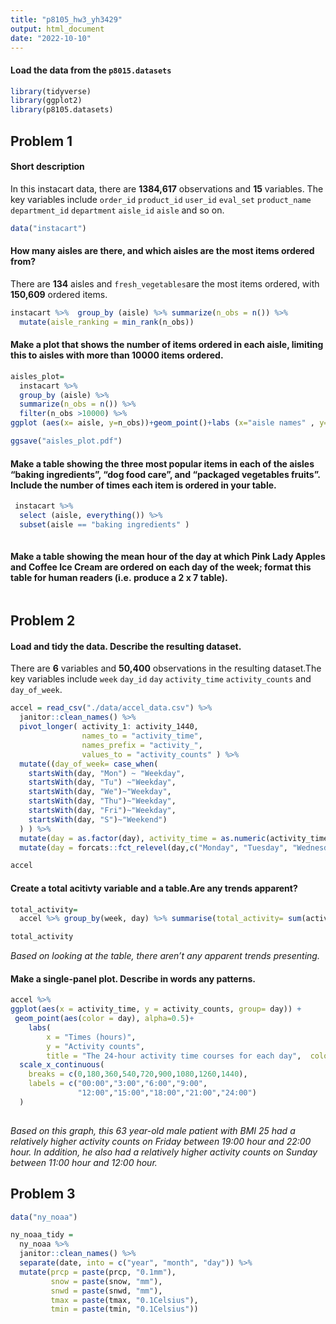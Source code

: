 ```yaml
---
title: "p8105_hw3_yh3429"
output: html_document
date: "2022-10-10"
---
```


#### **Load the data from the `p8015.datasets`**

```r
library(tidyverse)
library(ggplot2)
library(p8105.datasets)
```




## Problem 1

#### Short description
In this instacart data, there are **1384,617** observations and **15** variables. The key variables include `order_id` `product_id` `user_id` `eval_set` `product_name` `department_id` `department` `aisle_id` `aisle` and so on. 
```r
data("instacart")
```

#### How many aisles are there, and which aisles are the most items ordered from?

There are **134** aisles and `fresh_vegetables`are the most items ordered, with **150,609** ordered items. 
```r
instacart %>%  group_by (aisle) %>% summarize(n_obs = n()) %>% 
  mutate(aisle_ranking = min_rank(n_obs))
```
#### Make a plot that shows the number of items ordered in each aisle, limiting this to aisles with more than 10000 items ordered. 
```r
aisles_plot=
  instacart %>% 
  group_by (aisle) %>% 
  summarize(n_obs = n()) %>% 
  filter(n_obs >10000) %>% 
ggplot (aes(x= aisle, y=n_obs))+geom_point()+labs (x="aisle names" , y="numbers of itmes", title = "plot of the number of items ordered in each aisle")+  theme(axis.text.x = element_text(angle = 90, vjust = 1, hjust = 1))

ggsave("aisles_plot.pdf")
```

#### Make a table showing the three most popular items in each of the aisles “baking ingredients”, “dog food care”, and “packaged vegetables fruits”. Include the number of times each item is ordered in your table.
```r
 instacart %>% 
  select (aisle, everything()) %>% 
  subset(aisle == "baking ingredients" ) 
  
```

#### Make a table showing the mean hour of the day at which Pink Lady Apples and Coffee Ice Cream are ordered on each day of the week; format this table for human readers (i.e. produce a 2 x 7 table).
```r
 
 
```











## Problem 2

#### Load and tidy the data. Describe the resulting dataset.

There are **6** variables and **50,400** observations in the resulting dataset.The key variables include `week` `day_id` `day` `activity_time` `activity_counts` and `day_of_week`.
```r
accel = read_csv("./data/accel_data.csv") %>% 
  janitor::clean_names() %>% 
  pivot_longer( activity_1: activity_1440,
                names_to = "activity_time",
                names_prefix = "activity_",
                values_to = "activity_counts" ) %>% 
  mutate((day_of_week= case_when(
    startsWith(day, "Mon") ~ "Weekday",
    startsWith(day, "Tu") ~"Weekday",
    startsWith(day, "We")~"Weekday",
    startsWith(day, "Thu")~"Weekday",
    startsWith(day, "Fri")~"Weekday",
    startsWith(day, "S")~"Weekend")
  ) ) %>% 
  mutate(day = as.factor(day), activity_time = as.numeric(activity_time)) %>% 
  mutate(day = forcats::fct_relevel(day,c("Monday", "Tuesday", "Wednesday","Thursday", "Friday", "Saturday", "Sunday") ) )

accel
```
#### Create a total acitivty variable and a table.Are any trends apparent?

 
```r
total_activity=
  accel %>% group_by(week, day) %>% summarise(total_activity= sum(activity_counts)) %>%  knitr::kable()

total_activity
```
*Based on looking at the table, there aren't any apparent trends presenting.*


####  Make a single-panel plot. Describe in words any patterns.
```r
accel %>% 
ggplot(aes(x = activity_time, y = activity_counts, group= day)) +
 geom_point(aes(color = day), alpha=0.5)+
    labs(
        x = "Times (hours)",
        y = "Activity counts",
        title = "The 24-hour activity time courses for each day",  color = "Day" )+
  scale_x_continuous(
    breaks = c(0,180,360,540,720,900,1080,1260,1440),
    labels = c("00:00","3:00","6:00","9:00",
               "12:00","15:00","18:00","21:00","24:00")
  )
    
```
*Based on this graph, this 63 year-old male patient with BMI 25 had a relatively higher activity counts on Friday between 19:00 hour and 22:00 hour. In addition, he also had a relatively higher activity counts on Sunday between 11:00 hour and 12:00 hour. *









## Problem 3

```r
data("ny_noaa")

ny_noaa_tidy =
  ny_noaa %>% 
  janitor::clean_names() %>%
  separate(date, into = c("year", "month", "day")) %>%
  mutate(prcp = paste(prcp, "0.1mm"),
         snow = paste(snow, "mm"),
         snwd = paste(snwd, "mm"),
         tmax = paste(tmax, "0.1Celsius"),
         tmin = paste(tmin, "0.1Celsius"))

```


